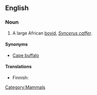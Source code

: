==English==

===Noun===
{{wikipedia|African Buffalo}}
{{en-noun|sg=[[African]] [[buffalo]]}}

# A large African [[bovid]], ''[[Syncerus caffer]]''.

====Synonyms====
*[[Cape buffalo]]

====Translations====
{{trans-top|large bovid}}
*Finnish: {{t|fi|kafferipuhveli}}
{{trans-mid}}
{{trans-bottom}}

[[Category:Mammals]]